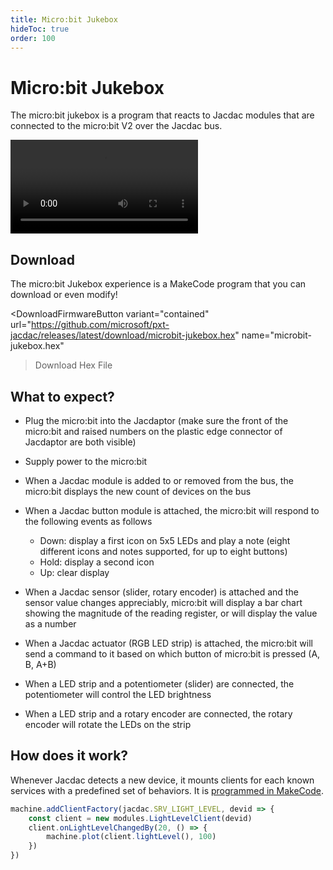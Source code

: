 ```yaml
---
title: Micro:bit Jukebox
hideToc: true
order: 100
---
```



# Micro:bit Jukebox

The micro:bit jukebox is a program that reacts to Jacdac modules that are connected to
the micro:bit V2 over the Jacdac bus.

<Video
    label="Animation of a button connected to the micro:bit V2"
    src="microbit-jukebox"
/>

## Download

The micro:bit Jukebox experience is a MakeCode program that you can download or even modify!

<DownloadFirmwareButton
    variant="contained"
    url="https://github.com/microsoft/pxt-jacdac/releases/latest/download/microbit-jukebox.hex"
    name="microbit-jukebox.hex"
>Download Hex File</DownloadFirmwareButton>

## What to expect?

-   Plug the micro:bit into the Jacdaptor (make sure the front of the micro:bit and raised numbers on the plastic edge connector of Jacdaptor are both visible)

-   Supply power to the micro:bit

-   When a Jacdac module is added to or removed from the bus, the micro:bit displays the new count of devices on the bus

-   When a Jacdac button module is attached, the micro:bit will respond to the following events as follows

    -   Down: display a first icon on 5x5 LEDs and play a note (eight different icons and notes supported, for up to eight buttons)
    -   Hold: display a second icon
    -   Up: clear display

-   When a Jacdac sensor (slider, rotary encoder) is attached and the sensor value changes appreciably,
    micro:bit will display a bar chart showing the magnitude of the reading register, or will display the value as a number

-   When a Jacdac actuator (RGB LED strip) is attached, the micro:bit will send a command to it based
    on which button of micro:bit is pressed (A, B, A+B)

-   When a LED strip and a potentiometer (slider) are connected, the potentiometer will control the LED brightness
-   When a LED strip and a rotary encoder are connected, the rotary encoder will rotate the LEDs on the strip

## How does it work?

Whenever Jacdac detects a new device, it mounts clients for each known services with a predefined set of behaviors. It is [programmed in MakeCode](https://github.com/microsoft/pxt-jacdac/tree/master/tools/microbit-jukebox).

```javascript
machine.addClientFactory(jacdac.SRV_LIGHT_LEVEL, devid => {
    const client = new modules.LightLevelClient(devid)
    client.onLightLevelChangedBy(20, () => {
        machine.plot(client.lightLevel(), 100)
    })
})
```